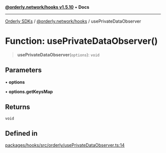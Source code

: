 [**@orderly.network/hooks v1.5.10**](/sdks/tech-doc/@orderly.network/hooks/README) • **Docs**

***

[Orderly SDKs](/sdks/tech-doc/packages) / [@orderly.network/hooks](/sdks/tech-doc/@orderly.network/hooks/README) / usePrivateDataObserver

# Function: usePrivateDataObserver()

> **usePrivateDataObserver**(`options`): `void`

## Parameters

• **options**

• **options.getKeysMap**

## Returns

`void`

## Defined in

[packages/hooks/src/orderly/usePrivateDataObserver.ts:14](https://github.com/OrderlyNetwork/js-sdk/blob/554ae704783e3b83c40bb234a899e8f02987d9b6/packages/hooks/src/orderly/usePrivateDataObserver.ts#L14)
